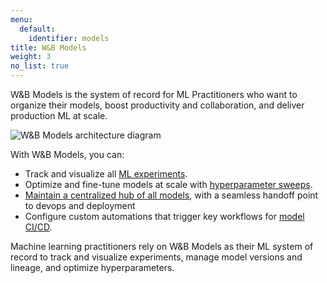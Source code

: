 ```yaml
---
menu:
  default:
    identifier: models
title: W&B Models
weight: 3
no_list: true
---
```


W&B Models is the system of record for ML Practitioners who want to organize their models, boost productivity and collaboration, and deliver production ML at scale. 

<Frame>
    <img src="/images/general/architecture.png" alt="W&B Models architecture diagram"  />
</Frame>

With W&B Models, you can: 

- Track and visualize all [ML experiments](/guides/track/).
- Optimize and fine-tune models at scale with [hyperparameter sweeps](/guides/sweeps/).
- [Maintain a centralized hub of all models](/guides/registry/), with a seamless handoff point to devops and deployment
- Configure custom automations that trigger key workflows for [model CI/CD](/guides/automations/).

Machine learning practitioners rely on W&B Models as their ML system of record to track and visualize experiments, manage model versions and lineage, and optimize hyperparameters.